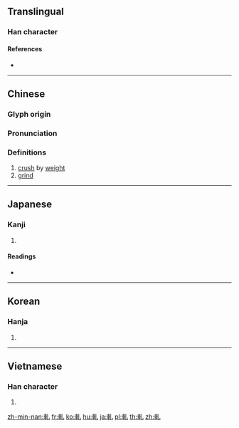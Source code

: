 {{character info/new}}
{{also|轧}}
==Translingual==

===Han character===
{{Han char|rn=159|rad=車|as=01|sn=8|four=52010|canj=JJU|ids=⿰車乚}}

====References====
* {{Han ref|kx=1239.030|dkj=38173|dj=1713.010|hdz=53512.010|uh=8ECB|ud=36555|bh=AAEE|bd=43758}}

----

==Chinese==
{{zh-forms|s=轧}}

===Glyph origin===
{{Han etym}}

===Pronunciation===
{{zh-pron
|m=yà,gá,zhá
|c=gaat3,zaat3
|mn=qz,xm,zz:chat
|mc=y
|oc=y
|ma=
|cat=v
}}

===Definitions===
{{zh-hanzi}}

# [[crush]] by [[weight]]
# [[grind]]

----

==Japanese==

===Kanji===
{{ja-kanji|grade=uc|rs=車01}}

# {{defn|lang=ja|sort=車01}}

====Readings====
* {{ja-readings|goon=[[えち]] (echi)|kanon=[[あつ]] (atsu)|kun=[[きしる]] (kishiru)|nanori=}}

----

==Korean==

===Hanja===
{{ko-hanja|hangeul=알|eumhun=|rv=al|mr=al|y=al}}

# {{defn|lang=ko|sort=車01}}

----

==Vietnamese==

===Han character===
{{vi-hantu|[[ca]], [[loát]], [[yết]]|rs=車01}}

# {{defn|lang=vi|sort=車01}}

[[zh-min-nan:軋]]
[[fr:軋]]
[[ko:軋]]
[[hu:軋]]
[[ja:軋]]
[[pl:軋]]
[[th:軋]]
[[zh:軋]]